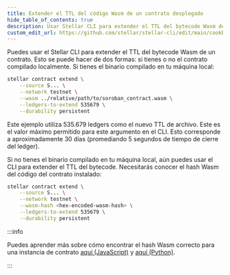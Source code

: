 ```yaml
---
title: Extender el TTL del código Wasm de un contrato desplegado
hide_table_of_contents: true
description: Usar Stellar CLI para extender el TTL del bytecode Wasm del contrato, con o sin binario local
custom_edit_url: https://github.com/stellar/stellar-cli/edit/main/cookbook/extend-contract-wasm.mdx
---
```


Puedes usar el Stellar CLI para extender el TTL del bytecode Wasm de un contrato. Esto se puede hacer de dos formas: si tienes o no el contrato compilado localmente. Si tienes el binario compilado en tu máquina local:

```bash
stellar contract extend \
    --source S... \
    --network testnet \
    --wasm ../relative/path/to/soroban_contract.wasm \
    --ledgers-to-extend 535679 \
    --durability persistent
```

Este ejemplo utiliza 535.679 ledgers como el nuevo TTL de archivo. Este es el valor máximo permitido para este argumento en el CLI. Esto corresponde a aproximadamente 30 días (promediando 5 segundos de tiempo de cierre del ledger).

Si no tienes el binario compilado en tu máquina local, aún puedes usar el CLI para extender el TTL del bytecode. Necesitarás conocer el hash Wasm del código del contrato instalado:

```bash
stellar contract extend \
    --source S... \
    --network testnet \
    --wasm-hash <hex-encoded-wasm-hash> \
    --ledgers-to-extend 535679 \
    --durability persistent
```

:::info

Puedes aprender más sobre cómo encontrar el hash Wasm correcto para una instancia de contrato [aquí (JavaScript)](../rpc/retrieve-contract-code-js.mdx) y [aquí (Python)](../rpc/retrieve-contract-code-python.mdx).

:::
